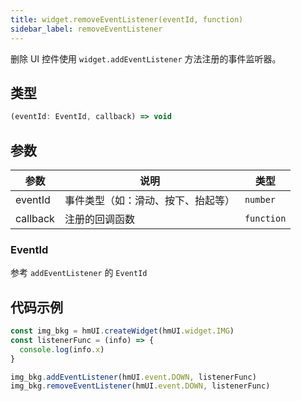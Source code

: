 ```yaml
---
title: widget.removeEventListener(eventId, function)
sidebar_label: removeEventListener
---
```


删除 UI 控件使用 `widget.addEventListener` 方法注册的事件监听器。

## 类型

```ts
(eventId: EventId, callback) => void
```

## 参数

| 参数     | 说明                               | 类型       |
| -------- | ---------------------------------- | ---------- |
| eventId  | 事件类型（如：滑动、按下、抬起等） | `number`   |
| callback | 注册的回调函数                     | `function` |

### EventId

参考 `addEventListener` 的 `EventId`

## 代码示例

```js
const img_bkg = hmUI.createWidget(hmUI.widget.IMG)
const listenerFunc = (info) => {
  console.log(info.x)
}

img_bkg.addEventListener(hmUI.event.DOWN, listenerFunc)
img_bkg.removeEventListener(hmUI.event.DOWN, listenerFunc)
```
